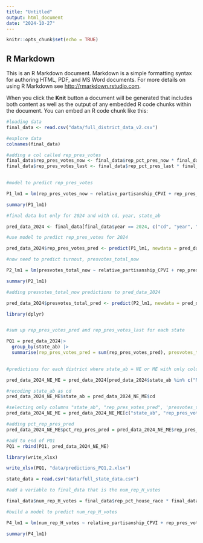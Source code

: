 ```yaml
---
title: "Untitled"
output: html_document
date: "2024-10-27"
---
```


```r
knitr::opts_chunk$set(echo = TRUE)
```

## R Markdown

This is an R Markdown document. Markdown is a simple formatting syntax for authoring HTML, PDF, and MS Word documents. For more details on using R Markdown see <http://rmarkdown.rstudio.com>.

When you click the **Knit** button a document will be generated that includes both content as well as the output of any embedded R code chunks within the document. You can embed an R code chunk like this:

```r
#loading data
final_data <- read.csv("data/full_district_data_v2.csv")

```

```r
#explore data
colnames(final_data)

#adding a col called rep_pres_votes
final_data$rep_pres_votes_now <- final_data$rep_pct_pres_now * final_data$presvotes_total_now
final_data$rep_pres_votes_last <- final_data$rep_pct_pres_last * final_data$presvotes_total_last
  
```

```r
#model to predict rep_pres_votes

P1_lm1 = lm(rep_pres_votes_now ~ relative_partisanship_CPVI + rep_pres_votes_last + total_housing_units + factor(state_ab) + pct_male + pct_white + pct_senior + median_age + presvotes_total_last, data = final_data)

summary(P1_lm1)

```

```r
#final data but only for 2024 and with cd, year, state_ab

pred_data_2024 <- final_data[final_data$year == 2024, c("cd", "year", "state_ab", "rep_pres_votes_last", "presvotes_total_last", "relative_partisanship_CPVI", "rep_pres_votes_last", "total_housing_units", "pct_male", "pct_white", "pct_senior", "median_age", "total_population", "rep_pct_pres_last", "est_voting_age_pop")]

```

```r

#use model to predict rep_pres_votes for 2024

pred_data_2024$rep_pres_votes_pred <- predict(P1_lm1, newdata = pred_data_2024)

```

```r

#now need to predict turnout, presvotes_total_now

P2_lm1 = lm(presvotes_total_now ~ relative_partisanship_CPVI + rep_pres_votes_last + total_housing_units + factor(state_ab) + total_population + rep_pct_pres_last + pct_senior + median_age + est_voting_age_pop + pct_white + pct_male, data = final_data)

summary(P2_lm1)

```

```r
#adding presvotes_total_now predictions to pred_data_2024

pred_data_2024$presvotes_total_pred <- predict(P2_lm1, newdata = pred_data_2024)

```

```r
library(dplyr)


#sum up rep_pres_votes_pred and rep_pres_votes_last for each state

PQ1 = pred_data_2024|>
  group_by(state_ab) |>
  summarise(rep_pres_votes_pred = sum(rep_pres_votes_pred), presvotes_total_pred = sum(presvotes_total_pred), pct_rep_pres_pred = sum(rep_pres_votes_pred) / sum(presvotes_total_pred))
            
```

```r
#predictions for each district where state_ab = NE or ME with only columns "state_ab", "rep_pres_votes_pred", 'presvotes_total_pred", "pct_rep_pres_pred"   

pred_data_2024_NE_ME = pred_data_2024[pred_data_2024$state_ab %in% c("NE", "ME"),]

#recoding state_ab as cd
pred_data_2024_NE_ME$state_ab = pred_data_2024_NE_ME$cd

#selecting only columns "state_ab", "rep_pres_votes_pred", 'presvotes_total_pred", "pct_rep_pres_pred"
pred_data_2024_NE_ME = pred_data_2024_NE_ME[c("state_ab", "rep_pres_votes_pred", "presvotes_total_pred")]

#adding pct_rep_pres_pred
pred_data_2024_NE_ME$pct_rep_pres_pred = pred_data_2024_NE_ME$rep_pres_votes_pred / pred_data_2024_NE_ME$presvotes_total_pred

```

```r

#add to end of PQ1
PQ1 = rbind(PQ1, pred_data_2024_NE_ME)

```

```r
library(write_xlsx)

write_xlsx(PQ1, "data/predictions_PQ1,2.xlsx")

```

```r
state_data = read.csv("data/full_state_data.csv")

```

```r
#add a variable to final_data that is the num_rep_H_votes

final_data$num_rep_H_votes = final_data$rep_pct_house_race * final_data$house_votes_total

```

```r
#build a model to predict num_rep_H_votes

P4_lm1 = lm(num_rep_H_votes ~ relative_partisanship_CPVI + rep_pres_votes_last + total_housing_units + factor(state_ab) + total_population + rep_pct_pres_last + pct_senior + median_age + est_voting_age_pop + r_cand_house + d_cand_house, data = final_data)

summary(P4_lm1)

```

```r

```











